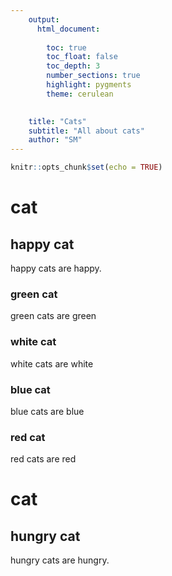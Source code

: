 ```yaml
---
    output:
      html_document:
              
        toc: true
        toc_float: false
        toc_depth: 3
        number_sections: true
        highlight: pygments
        theme: cerulean

        
    title: "Cats"
    subtitle: "All about cats"
    author: "SM"
---
```


```r
knitr::opts_chunk$set(echo = TRUE)

```




# cat

## happy cat {.tabset .tabset-fade .tabset-pills}

happy cats are happy.

### green cat {-} 

green cats are green

### white cat {-}

white cats are white

### blue cat {-}

blue cats are blue

### red cat {-}

red cats are red

# cat

## hungry cat {-}

hungry cats are hungry.

